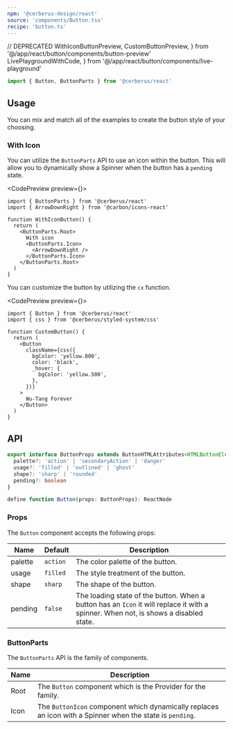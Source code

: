 ```yaml
---
npm: '@cerberus-design/react'
source: 'components/Button.tsx'
recipe: 'button.ts'
---
```


  // DEPRECATED
  WithIconButtonPreview,
  CustomButtonPreview,
} from '@/app/react/button/components/button-preview'
  LivePlaygroundWithCode,
} from '@/app/react/button/components/live-playground'

```ts
import { Button, ButtonParts } from '@cerberus/react'
```

## Usage

You can mix and match all of the examples to create the button style of your choosing.

<LivePlaygroundWithCode />

### With Icon

You can utilize the `ButtonParts` API to use an icon within the button. This will allow you to dynamically show a Spinner when the button has a `pending` state.

<CodePreview preview={<WithIconButtonPreview />}>
```tsx title="button.tsx"
import { ButtonParts } from '@cerberus/react'
import { ArrowDownRight } from '@carbon/icons-react'

function WithIconButton() {
  return (
    <ButtonParts.Root>
      With icon
      <ButtonParts.Icon>
        <ArrowDownRight />
      </ButtonParts.Icon>
    </ButtonParts.Root>
  )
}
```
</CodePreview>

You can customize the button by utilizing the `cx` function.

<CodePreview preview={<CustomButtonPreview />}>
```tsx title="button.tsx"
import { Button } from '@cerberus/react'
import { css } from '@cerberus/styled-system/css'

function CustomButton() {
  return (
    <Button
      className={css({
        bgColor: 'yellow.800',
        color: 'black',
        _hover: {
          bgColor: 'yellow.500',
        },
      })}
    >
      Wu-Tang Forever
    </Button>
  )
}
```
</CodePreview>

## API

```ts showLineNumbers=false
export interface ButtonProps extends ButtonHTMLAttributes<HTMLButtonElement> {
  palette?: 'action' | 'secondaryAction' | 'danger'
  usage?: 'filled' | 'outlined' | 'ghost'
  shape?: 'sharp' | 'rounded'
  pending?: boolean
}

define function Button(props: ButtonProps): ReactNode
````

### Props

The `Button` component accepts the following props:

| Name     | Default | Description                            |
| -------- | ------- | -------------------------------------- |
| palette     | `action`   | The color palette of the button. |
| usage | `filled`    | The style treatment of the button.    |
| shape | `sharp`     | The shape of the button.              |
| pending | `false`    | The loading state of the button. When a button has an `Icon` it will replace it with a spinner. When not, is shows a disabled state.     |

### ButtonParts

The `ButtonParts` API is the family of components.

| Name     | Description                            |
| -------- | -------------------------------------- |
| Root     | The `Button` component which is the Provider for the family. |
| Icon     | The `ButtonIcon` component which dynamically replaces an icon with a Spinner when the state is `pending`. |
